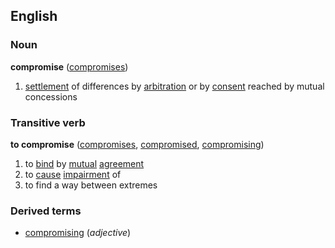 {{Wikipedia}}
==English==
===Noun===
'''compromise''' ([[compromises]])

#[[settlement]] of differences by [[arbitration]] or by [[consent]] reached by mutual concessions

===Transitive verb===
'''to compromise''' ([[compromises]], [[compromised]], [[compromising]])

#to [[bind]] by [[mutual]] [[agreement]] 
#to [[cause]] [[impairment]] of
#to find a way between extremes

===Derived terms===
*[[compromising]] (''adjective'')